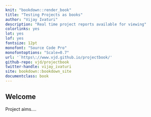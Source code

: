 ```yaml
---
knit: "bookdown::render_book"
title: "Testing Projects as books"
author: "Vijay Ivaturi"
description: "Real time project reports available for viewing"
colorlinks: yes
lot: yes
lof: yes
fontsize: 12pt
monofont: "Source Code Pro"
monofontoptions: "Scale=0.7"
url: '`https\://www.vjd.github.io/projectbook/'
github-repo: vjd/projectbook
twitter-handle: vijay_ivaturi
site: bookdown::bookdown_site
documentclass: book
---
```


## Welcome {-}


Project aims....
